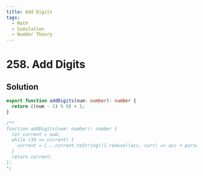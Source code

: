 ```yaml
---
title: Add Digits
tags:
  - Math
  - Simulation
  - Number Theory
---
```


# 258. Add Digits

<Badges>
  <LevelBadge level="easy" />
  <TopicBadge name="Math" slug="math" />
  <TopicBadge name="Simulation" slug="simulation" />
  <TopicBadge name="Number Theory" slug="number-theory" />
</Badges>

## Solution

```typescript filename="solution.ts" copy
export function addDigits(num: number): number {
  return ((num - 1) % 9) + 1;
}

/**
function addDigits(num: number): number {
  let current = num;
  while (10 <= current) {
    current = [...current.toString()].reduce((acc, curr) => acc + parseInt(curr, 10), 0);
  }
  return current;
};
*/
```

<ProblemLink
  codingSite="leetcode"
  href="https://leetcode.com/problems/add-digits"
  title="Add Digits"
/>
